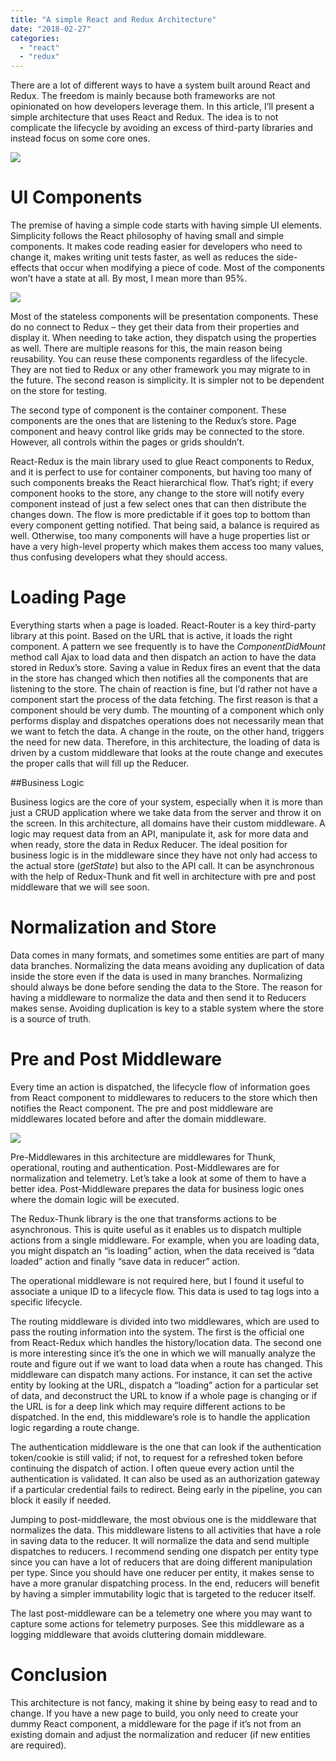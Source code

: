```yaml
---
title: "A simple React and Redux Architecture"
date: "2018-02-27"
categories: 
  - "react"
  - "redux"
---
```


There are a lot of different ways to have a system built around React and Redux. The freedom is mainly because both frameworks are not opinionated on how developers leverage them. In this article, I’ll present a simple architecture that uses React and Redux. The idea is to not complicate the lifecycle by avoiding an excess of third-party libraries and instead focus on some core ones.

![](/images/blog/ReactReduxLifeCycle.png)

# UI Components

The premise of having a simple code starts with having simple UI elements. Simplicity follows the React philosophy of having small and simple components. It makes code reading easier for developers who need to change it, makes writing unit tests faster, as well as reduces the side-effects that occur when modifying a piece of code. Most of the components won’t have a state at all. By most, I mean more than 95%.

![](/images/blog/ComponentTopDown.png)

Most of the stateless components will be presentation components. These do no connect to Redux – they get their data from their properties and display it. When needing to take action, they dispatch using the properties as well. There are multiple reasons for this, the main reason being reusability. You can reuse these components regardless of the lifecycle. They are not tied to Redux or any other framework you may migrate to in the future. The second reason is simplicity. It is simpler not to be dependent on the store for testing.

The second type of component is the container component. These components are the ones that are listening to the Redux’s store. Page component and heavy control like grids may be connected to the store. However, all controls within the pages or grids shouldn’t.

React-Redux is the main library used to glue React components to Redux, and it is perfect to use for container components, but having too many of such components breaks the React hierarchical flow. That’s right; if every component hooks to the store, any change to the store will notify every component instead of just a few select ones that can then distribute the changes down. The flow is more predictable if it goes top to bottom than every component getting notified. That being said, a balance is required as well. Otherwise, too many components will have a huge properties list or have a very high-level property which makes them access too many values, thus confusing developers what they should access.

# Loading Page

Everything starts when a page is loaded. React-Router is a key third-party library at this point. Based on the URL that is active, it loads the right component. A pattern we see frequently is to have the _ComponentDidMount_ method call Ajax to load data and then dispatch an action to have the data stored in Redux’s store. Saving a value in Redux fires an event that the data in the store has changed which then notifies all the components that are listening to the store. The chain of reaction is fine, but I’d rather not have a component start the process of the data fetching. The first reason is that a component should be very dumb. The mounting of a component which only performs display and dispatches operations does not necessarily mean that we want to fetch the data. A change in the route, on the other hand, triggers the need for new data. Therefore, in this architecture, the loading of data is driven by a custom middleware that looks at the route change and executes the proper calls that will fill up the Reducer.

##Business Logic

Business logics are the core of your system, especially when it is more than just a CRUD application where we take data from the server and throw it on the screen. In this architecture, all domains have their custom middleware. A logic may request data from an API, manipulate it, ask for more data and when ready, store the data in Redux Reducer. The ideal position for business logic is in the middleware since they have not only had access to the actual store (_getState_) but also to the API call. It can be asynchronous with the help of Redux-Thunk and fit well in architecture with pre and post middleware that we will see soon.

# Normalization and Store

Data comes in many formats, and sometimes some entities are part of many data branches. Normalizing the data means avoiding any duplication of data inside the store even if the data is used in many branches. Normalizing should always be done before sending the data to the Store. The reason for having a middleware to normalize the data and then send it to Reducers makes sense. Avoiding duplication is key to a stable system where the store is a source of truth.

# Pre and Post Middleware

Every time an action is dispatched, the lifecycle flow of information goes from React component to middlewares to reducers to the store which then notifies the React component. The pre and post middleware are middlewares located before and after the domain middleware.

![](/images/blog/Middlewares.png)

Pre-Middlewares in this architecture are middlewares for Thunk, operational, routing and authentication. Post-Middlewares are for normalization and telemetry. Let’s take a look at some of them to have a better idea. Post-Middleware prepares the data for business logic ones where the domain logic will be executed.

The Redux-Thunk library is the one that transforms actions to be asynchronous. This is quite useful as it enables us to dispatch multiple actions from a single middleware. For example, when you are loading data, you might dispatch an “is loading” action, when the data received is “data loaded” action and finally “save data in reducer” action.

The operational middleware is not required here, but I found it useful to associate a unique ID to a lifecycle flow. This data is used to tag logs into a specific lifecycle.

The routing middleware is divided into two middlewares, which are used to pass the routing information into the system. The first is the official one from React-Redux which handles the history/location data. The second one is more interesting since it’s the one in which we will manually analyze the route and figure out if we want to load data when a route has changed. This middleware can dispatch many actions. For instance, it can set the active entity by looking at the URL, dispatch a “loading” action for a particular set of data, and deconstruct the URL to know if a whole page is changing or if the URL is for a deep link which may require different actions to be dispatched. In the end, this middleware’s role is to handle the application logic regarding a route change.

The authentication middleware is the one that can look if the authentication token/cookie is still valid; if not, to request for a refreshed token before continuing the dispatch of action. I often queue every action until the authentication is validated. It can also be used as an authorization gateway if a particular credential fails to redirect. Being early in the pipeline, you can block it easily if needed.

Jumping to post-middleware, the most obvious one is the middleware that normalizes the data. This middleware listens to all activities that have a role in saving data to the reducer. It will normalize the data and send multiple dispatches to reducers. I recommend sending one dispatch per entity type since you can have a lot of reducers that are doing different manipulation per type. Since you should have one reducer per entity, it makes sense to have a more granular dispatching process. In the end, reducers will benefit by having a simpler immutability logic that is targeted to the reducer itself.

The last post-middleware can be a telemetry one where you may want to capture some actions for telemetry purposes. See this middleware as a logging middleware that avoids cluttering domain middleware.

# Conclusion

This architecture is not fancy, making it shine by being easy to read and to change. If you have a new page to build, you only need to create your dummy React component, a middleware for the page if it’s not from an existing domain and adjust the normalization and reducer (if new entities are required).
